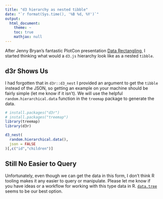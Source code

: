 ```yaml
---
title: "d3 hierarchy as nested tibble"
date: "`r format(Sys.time(), '%B %d, %Y')`"
output:
  html_document:
    theme: ~
    toc: true
    mathjax: null
---
```


After Jenny Bryan's fantastic PlotCon presentation [Data Rectangling](https://speakerdeck.com/jennybc/data-rectangling), I started thinking what would a `d3.js` hierarchy look like as a nested `tibble`.


## d3r Shows Us

I had forgotten that in `d3r::d3_nest` I provided an argument to get the `tibble` instead of the JSON, so getting an example on your machine should be fairly simple (let me know if it isn't).  We will use the helpful `random.hierarchical.data` function in the `treemap` package to generate the data.

```r
# install.packages("d3r")
# install.packages("treemap")
library(treemap)
library(d3r)

d3_nest(
  random.hierarchical.data(),
  json = FALSE
)[,c("id","children")]
```

## Still No Easier to Query

Unfortunately, even though we can get the data in this form, I don't think R tooling makes it any easier to query or manipulate.  Please let me know if you have ideas or a workflow for working with this type data in R.  [`data.tree`](https://github.com/gluc/data.tree) seems to be our best option.

